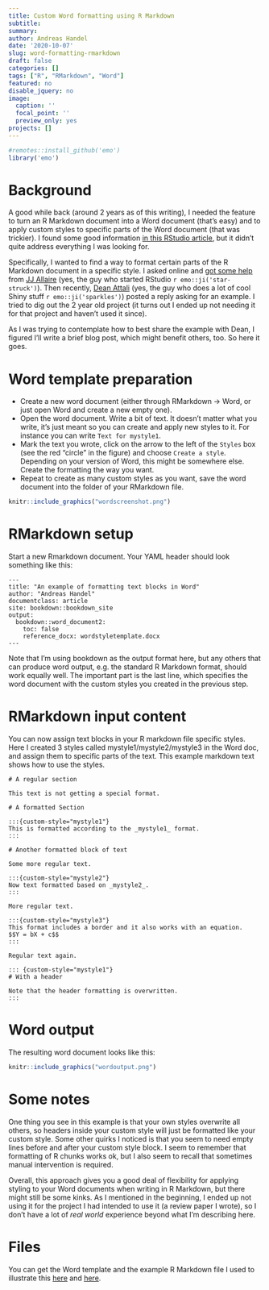 ```yaml
---
title: Custom Word formatting using R Markdown
subtitle: 
summary: 
author: Andreas Handel
date: '2020-10-07'
slug: word-formatting-rmarkdown
draft: false
categories: []
tags: ["R", "RMarkdown", "Word"]
featured: no
disable_jquery: no
image:
  caption: ''
  focal_point: ''
  preview_only: yes
projects: []
---
```



```r
#remotes::install_github('emo')
library('emo')
```

# Background

A good while back (around 2 years as of this writing), I needed the feature to turn an R Markdown document into a Word document (that's easy) and to apply custom styles to specific parts of the Word document (that was trickier). I found some good information [in this RStudio     article](https://rmarkdown.rstudio.com/articles_docx.html), but it didn't quite address everything I was looking for.

Specifically, I wanted to find a way to format certain parts of the R Markdown document in a specific style. I asked online and [got some help](https://rmarkdown.rstudio.com/articles_docx.html#comment-4105255981) from [JJ Allaire](https://rstudio.com/speakers/j.j.-allaire/) (yes, the guy who started RStudio `r emo::ji('star-struck')`). Then recently, [Dean Attali](https://deanattali.com/) (yes, the guy who does a lot of cool Shiny stuff `r emo::ji('sparkles')`) posted a reply asking for an example. I tried to dig out the 2 year old project (it turns out I ended up not needing it for that project and haven't used it since).

As I was trying to contemplate how to best share the example with Dean, I figured I'll write a brief blog post, which might benefit others, too. So here it goes.


# Word template preparation

* Create a new word document (either through RMarkdown -> Word, or just open Word and create a new empty one).
* Open the word document. Write a bit of text. It doesn't matter what you write, it's just meant so you can create and apply new styles to it. For instance you can write `Text for mystyle1`.
* Mark the text you wrote, click on the arrow to the left of the `Styles` box (see the red "circle" in the figure) and choose `Create a style`. Depending on your version of Word, this might be somewhere else. Create the formatting the way you want.
* Repeat to create as many custom styles as you want, save the word document into the folder of your RMarkdown file.


```r
knitr::include_graphics("wordscreenshot.png")
```


# RMarkdown setup

Start a new Rmarkdown document. Your YAML header should look something like this:

```
---
title: "An example of formatting text blocks in Word"
author: "Andreas Handel"
documentclass: article
site: bookdown::bookdown_site
output:
  bookdown::word_document2: 
    toc: false
    reference_docx: wordstyletemplate.docx
---
```

Note that I'm using bookdown as the output format here, but any others that can produce word output, e.g. the standard R Markdown format, should work equally well.
The important part is the last line, which specifies the word document with the custom styles you created in the previous step.


# RMarkdown input content 

You can now assign text blocks in your R markdown file specific styles. Here I created 3 styles called mystyle1/mystyle2/mystyle3 in the Word doc, and assign them to specific parts of the text.
This example markdown text shows how to use the styles.

```
# A regular section

This text is not getting a special format.

# A formatted Section

:::{custom-style="mystyle1"}
This is formatted according to the _mystyle1_ format.
:::

# Another formatted block of text

Some more regular text.

:::{custom-style="mystyle2"}
Now text formatted based on _mystyle2_.
:::

More regular text.

:::{custom-style="mystyle3"}
This format includes a border and it also works with an equation.
$$Y = bX + c$$
:::

Regular text again.

::: {custom-style="mystyle1"}
# With a header

Note that the header formatting is overwritten.
:::
```

# Word output 

The resulting word document looks like this:

```r
knitr::include_graphics("wordoutput.png")
```


# Some notes

One thing you see in this example is that your own styles overwrite all others, so headers inside your custom style will just be formatted like your custom style. Some other quirks I noticed is that you seem to need empty lines before and after your custom style block. I seem to remember that formatting of R chunks works ok, but I also seem to recall that sometimes manual intervention is required. 

Overall, this approach gives you a good deal of flexibility for applying styling to your Word documents when writing in R Markdown, but there might still be some kinks. As I mentioned in the beginning, I ended up not using it for the project I had intended to use it (a review paper I wrote), so I don't have a lot of _real world_ experience beyond what I'm describing here.


# Files

You can get the Word template and the example R Markdown file I used to illustrate this [here](wordstyletemplate.docx) and [here](word_formatting_example.Rmd).




